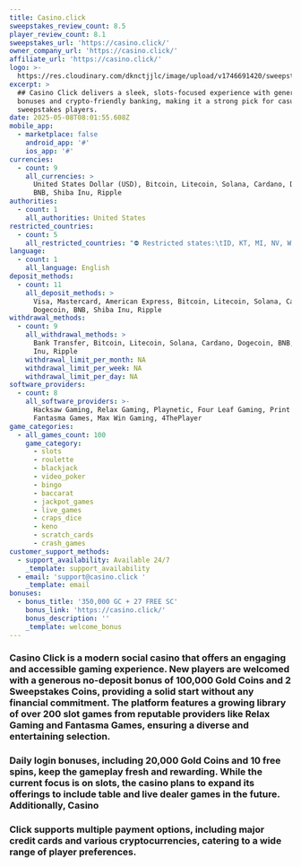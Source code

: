 ```yaml
---
title: Casino.click
sweepstakes_review_count: 8.5
player_review_count: 8.1
sweepstakes_url: 'https://casino.click/'
owner_company_url: 'https://casino.click/'
affiliate_url: 'https://casino.click/'
logo: >-
  https://res.cloudinary.com/dknctjjlc/image/upload/v1746691420/sweepstakes/casinoclick_tmgv6s.svg
excerpt: >
  ## Casino Click delivers a sleek, slots-focused experience with generous daily
  bonuses and crypto-friendly banking, making it a strong pick for casual
  sweepstakes players.
date: 2025-05-08T08:01:55.608Z
mobile_app:
  - marketplace: false
    android_app: '#'
    ios_app: '#'
currencies:
  - count: 9
    all_currencies: >
      United States Dollar (USD), Bitcoin, Litecoin, Solana, Cardano, Dogecoin,
      BNB, Shiba Inu, Ripple
authorities:
  - count: 1
    all_authorities: United States
restricted_countries:
  - count: 5
    all_restricted_countries: "⛔️ Restricted states:\tID, KT, MI, NV, WA"
language:
  - count: 1
    all_language: English
deposit_methods:
  - count: 11
    all_deposit_methods: >
      Visa, Mastercard, American Express, Bitcoin, Litecoin, Solana, Cardano,
      Dogecoin, BNB, Shiba Inu, Ripple
withdrawal_methods:
  - count: 9
    all_withdrawal_methods: >
      Bank Transfer, Bitcoin, Litecoin, Solana, Cardano, Dogecoin, BNB, Shiba
      Inu, Ripple
    withdrawal_limit_per_month: NA
    withdrawal_limit_per_week: NA
    withdrawal_limit_per_day: NA
software_providers:
  - count: 8
    all_software_providers: >-
      Hacksaw Gaming, Relax Gaming, Playnetic, Four Leaf Gaming, Print Studios,
      Fantasma Games, Max Win Gaming, 4ThePlayer
game_categories:
  - all_games_count: 100
    game_category:
      - slots
      - roulette
      - blackjack
      - video_poker
      - bingo
      - baccarat
      - jackpot_games
      - live_games
      - craps_dice
      - keno
      - scratch_cards
      - crash_games
customer_support_methods:
  - support_availability: Available 24/7
    _template: support_availability
  - email: 'support@casino.click '
    _template: email
bonuses:
  - bonus_title: '350,000 GC + 27 FREE SC'
    bonus_link: 'https://casino.click/'
    bonus_description: ''
    _template: welcome_bonus
---
```


### Casino Click is a modern social casino that offers an engaging and accessible gaming experience. New players are welcomed with a generous no-deposit bonus of 100,000 Gold Coins and 2 Sweepstakes Coins, providing a solid start without any financial commitment. The platform features a growing library of over 200 slot games from reputable providers like Relax Gaming and Fantasma Games, ensuring a diverse and entertaining selection. 

### Daily login bonuses, including 20,000 Gold Coins and 10 free spins, keep the gameplay fresh and rewarding. While the current focus is on slots, the casino plans to expand its offerings to include table and live dealer games in the future. Additionally, Casino 

### Click supports multiple payment options, including major credit cards and various cryptocurrencies, catering to a wide range of player preferences.
